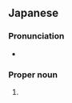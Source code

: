 ==Japanese==
{{ja-kanjitab|のり|こ}}

===Pronunciation===
* {{ja-pron|のりこ}}

===Proper noun===
{{ja-pos|proper|のりこ}}

# {{given name|female|lang=ja|sort=のりこ}}